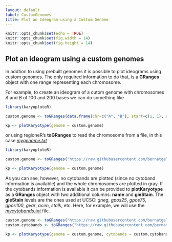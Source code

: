 ```yaml
---
layout: default
label: CustomGenomes
title: Plot an Ideogram using a Custom Genome
---
```


```r
knitr::opts_chunk$set(echo = TRUE)
knitr::opts_chunk$set(fig.width = 14)
knitr::opts_chunk$set(fig.height = 14)
```

## Plot an ideogram using a custom genomes

In addtion to using prebuilt genomes it is possible to plot ideograms using custom genomes.
The only required information to do that, is a **GRanges** object with one range representing
each chromosome. 

For example, to create an ideogram of a cutom genome with chromosomes *A* 
and *B* of 100 and 200 bases we can do something like

```r

library(karyoploteR)

custom.genome <- toGRanges(data.frame(chr=c("A", "B"), start=c(1, 1), end=c(100, 200)))

kp <- plotKaryotype(genome = custom.genome)


```

or using regioneR's **toGRanges** to read the chromosome from a file, in this case 
[*mygenome.txt*](https://raw.githubusercontent.com/bernatgel/karyoploter_examples/master/Examples/Tutorial/CustomGenomes/mygenome.txt)

```r

library(karyoploteR)

custom.genome <- toGRanges("https://raw.githubusercontent.com/bernatgel/karyoploter_examples/master/Examples/Tutorial/CustomGenomes/mygenome.txt")

kp <- plotKaryotype(genome = custom.genome)


```

As you can see, however, no cytobands are plotted (since no cytoband information is available)
and the whole chromosomes are plotted in gray. If the cytobands information is available it
can be provided to **plotKaryotype** as a **GRanges** object with two additional columns: 
**name** and **gieStain**. The **gieStain** levels are the ones used at UCSC: *gneg*, 
*gpos25*, *gpos75*, *gpos100*, *gvar*, *acen*, *stalk*, etc. Here, for example, 
we will use the [*mycytobands.txt*](https://raw.githubusercontent.com/bernatgel/karyoploter_examples/master/Examples/Tutorial/CustomGenomes/mycytobands.txt) file.

```r

custom.genome <- toGRanges("https://raw.githubusercontent.com/bernatgel/karyoploter_examples/master/Examples/Tutorial/CustomGenomes/mygenome.txt")
custom.cytobands <- toGRanges("https://raw.githubusercontent.com/bernatgel/karyoploter_examples/master/Examples/Tutorial/CustomGenomes/mycytobands.txt")

kp <- plotKaryotype(genome = custom.genome, cytobands = custom.cytobands)

```




